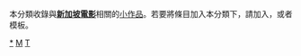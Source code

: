 {{Catnav|頁面分類|艺术|电影|各國電影|新加坡电影}}
{{hiddencat}}
{{WPSS-cat}}
本分類收錄與'''[[新加坡電影|新加坡電影]]'''相關的[[Wikipedia:小作品|小作品]]。若要將條目加入本分類下，請加入'''{{tl|Singaporean film-stub}}'''，或者'''{{tl|新加坡電影小作品}}'''模板。

[[Category:新加坡電影作品|*]]
[[Category:新加坡小作品|M]]
[[Category:電影小作品|T]]